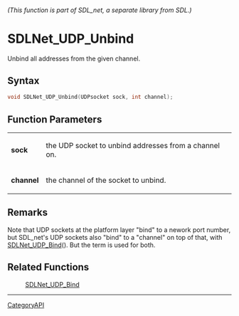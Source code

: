 ====== (This function is part of SDL_net, a separate library from SDL.) ======
= SDLNet_UDP_Unbind =

Unbind all addresses from the given channel.

== Syntax ==

<syntaxhighlight lang='c'>
void SDLNet_UDP_Unbind(UDPsocket sock, int channel);
</syntaxhighlight>

== Function Parameters ==

{|
|'''sock'''
|the UDP socket to unbind addresses from a channel on.
|-
|'''channel'''
|the channel of the socket to unbind.
|}

== Remarks ==

Note that UDP sockets at the platform layer "bind" to a nework port number,
but SDL_net's UDP sockets also "bind" to a "channel" on top of that, with
[[SDLNet_UDP_Bind]](). But the term is used for both.

== Related Functions ==

:[[SDLNet_UDP_Bind]]

----
[[CategoryAPI]]



